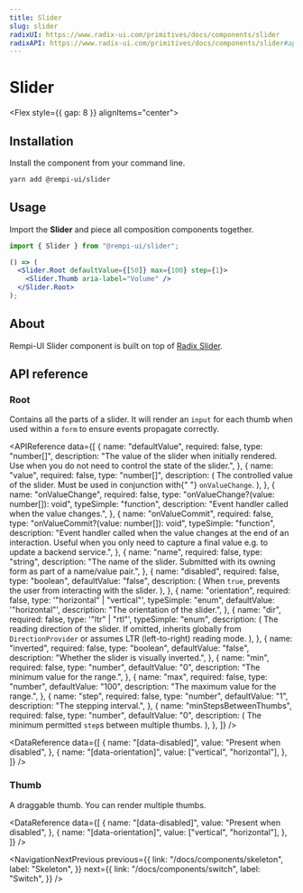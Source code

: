 ```yaml
---
title: Slider
slug: slider
radixUI: https://www.radix-ui.com/primitives/docs/components/slider
radixAPI: https://www.radix-ui.com/primitives/docs/components/slider#api-reference
---
```


# Slider

<Description text="An input where the user selects a value from within a given range." />

<Flex style={{ gap: 8 }} alignItems="center">
  <RadixUI href="https://www.radix-ui.com/primitives/docs/components/slider" />
  <RadixAPI href="https://www.radix-ui.com/primitives/docs/components/slider#api-reference" />
  <SelectVersion />
</Flex>

<PreviewComponent name="slider" />

## Installation

Install the component from your command line.

```bash
yarn add @rempi-ui/slider
```

## Usage

Import the <strong>Slider</strong> and piece all composition components together.

```jsx
import { Slider } from "@rempi-ui/slider";

() => (
  <Slider.Root defaultValue={[50]} max={100} step={1}>
    <Slider.Thumb aria-label="Volume" />
  </Slider.Root>
);
```

## About

Rempi-UI Slider component is built on top of [Radix Slider](https://www.radix-ui.com/primitives/docs/components/slider).

## API reference

### Root

Contains all the parts of a slider. It will render an `input` for each thumb when used within a `form` to ensure events propagate correctly.

<MoreInfo
  componentName="Radix Slider"
  componentLink="https://www.radix-ui.com/primitives/docs/components/slider#root"
/>

<APIReference
  data={[
    {
      name: "defaultValue",
      required: false,
      type: "number[]",
      description:
        "The value of the slider when initially rendered. Use when you do not need to control the state of the slider.",
    },
    {
      name: "value",
      required: false,
      type: "number[]",
      description: (
        <span>
          The controlled value of the slider. Must be used in conjunction with{" "}
          <code>onValueChange</code>.
        </span>
      ),
    },
    {
      name: "onValueChange",
      required: false,
      type: "onValueChange?(value: number[]): void",
      typeSimple: "function",
      description: "Event handler called when the value changes.",
    },
    {
      name: "onValueCommit",
      required: false,
      type: "onValueCommit?(value: number[]): void",
      typeSimple: "function",
      description:
        "Event handler called when the value changes at the end of an interaction. Useful when you only need to capture a final value e.g. to update a backend service.",
    },
    {
      name: "name",
      required: false,
      type: "string",
      description:
        "The name of the slider. Submitted with its owning form as part of a name/value pair.",
    },
    {
      name: "disabled",
      required: false,
      type: "boolean",
      defaultValue: "false",
      description: (
        <span>
          When <code>true</code>, prevents the user from interacting with the
          slider.
        </span>
      ),
    },
    {
      name: "orientation",
      required: false,
      type: '"horizontal" | "vertical"',
      typeSimple: "enum",
      defaultValue: '"horizontal"',
      description: "The orientation of the slider.",
    },
    {
      name: "dir",
      required: false,
      type: '"ltr" | "rtl"',
      typeSimple: "enum",
      description: (
        <span>
          The reading direction of the slider. If omitted, inherits globally
          from <code>DirectionProvider</code> or assumes LTR (left-to-right)
          reading mode.
        </span>
      ),
    },
    {
      name: "inverted",
      required: false,
      type: "boolean",
      defaultValue: "false",
      description: "Whether the slider is visually inverted.",
    },
    {
      name: "min",
      required: false,
      type: "number",
      defaultValue: "0",
      description: "The minimum value for the range.",
    },
    {
      name: "max",
      required: false,
      type: "number",
      defaultValue: "100",
      description: "The maximum value for the range.",
    },
    {
      name: "step",
      required: false,
      type: "number",
      defaultValue: "1",
      description: "The stepping interval.",
    },
    {
      name: "minStepsBetweenThumbs",
      required: false,
      type: "number",
      defaultValue: "0",
      description: (
        <span>
          The minimum permitted <code>step</code>s between multiple thumbs.
        </span>
      ),
    },
  ]}
/>

<DataReference
  data={[
    {
      name: "[data-disabled]",
      value: "Present when disabled",
    },
    {
      name: "[data-orientation]",
      value: ["vertical", "horizontal"],
    },
  ]}
/>

### Thumb

A draggable thumb. You can render multiple thumbs.

<MoreInfo
  componentName="Radix Slider Thumb"
  componentLink="https://www.radix-ui.com/primitives/docs/components/slider#thumb"
/>

<DataReference
  data={[
    {
      name: "[data-disabled]",
      value: "Present when disabled",
    },
    {
      name: "[data-orientation]",
      value: ["vertical", "horizontal"],
    },
  ]}
/>

<NavigationNextPrevious
  previous={{
    link: "/docs/components/skeleton",
    label: "Skeleton",
  }}
  next={{
    link: "/docs/components/switch",
    label: "Switch",
  }}
/>

<EditThisPage url="components/en-US/slider/1.0.0.mdx" />
